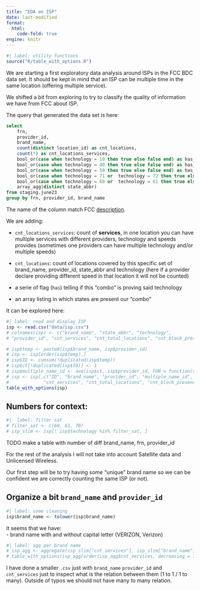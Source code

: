 ```yaml
---
title: "EDA on ISP"
date: last-modified
format: 
  html:
    code-fold: true
engine: knitr
---
```


```r
#| label: utility functions
source("R/table_with_options.R")
```

We are starting a first exploratory data analysis around ISPs in the FCC BDC data set. It should be kept in mind that an ISP can be multiple time in the same location (offering multiple service).

We shifted a bit from exploring to try to classify the quality of information we have from FCC about ISP.

The query that generated the data set is here: 

```SQL
select 
    frn,
    provider_id,
    brand_name,
    count(distinct location_id) as cnt_locations,
    count(*) as cnt_locations_services,
    bool_or(case when technology = 10 then true else false end) as has_copperwire,
    bool_or(case when technology = 40 then true else false end) as has_coaxial_cable,
    bool_or(case when technology = 50 then true else false end) as has_fiber,	
    bool_or(case when technology = 71 or  technology = 72 then true else false end) as has_wireless,
    bool_or(case when technology = 60 or  technology = 61 then true else false end) as has_satel,
    array_agg(distinct state_abbr)
from staging.june23
group by frn, provider_id, brand_name
```

The name of the column match FCC [description](https://us-fcc.app.box.com/v/bdc-data-downloads-output). 

We are adding: 

-  `cnt_locations_services`: count of **services**, in one location you can have multiple services with different providers, technology and speeds provides (sometimes one providers can have multiple technology and/or multiple speeds) 

- `cnt_locations`: count of locations covered by this specific set of brand_name, provider_id, state_abbr and technology (here if a provider declare providing different speed in that location it will not be counted) 

- a serie of flag (`has`) telling if this "combo" is proving said technology

- an array listing in which states are present our "combo"


It can be explored here: 


```r
#| label: read and display ISP  
isp <- read.csv("data/isp.csv")
# colnames(isp) <- c("brand_name", "state_abbr", "technology",
# "provider_id", "cnt_services", "cnt_total_locations", "cnt_block_presence")

# isp$temp <- paste0(isp$brand_name, isp$provider_id)
# isp <- isp[order(isp$temp),]
# isp$ID <- cumsum(!duplicated(isp$temp))
# isp$ct[!duplicated(isp$ID)] <- 1 
# isp$multiple_name_id <- ave(isp$ct, isp$provider_id, FUN = function(x) sum(x , na.rm = TRUE))
# isp <- isp[,c("ID", "brand_name", "provider_id", "multiple_name_id", "state_abbr", "technology", 
#             "cnt_services", "cnt_total_locations", "cnt_block_presence")]
table_with_options(isp)
```

## Numbers for context: 

```r
#|  label: filter sat
# filter_sat <- c(60, 61, 70)
# isp_slim <- isp[! isp$technology %in% filter_sat, ]
```

TODO make a table with number of diff brand_name, frn, provider_id
 
For the rest of the analysis I will not take into account Satellite data and Unlicensed Wireless.

Our first step will be to try having some "unique"  brand name so we can be confident we are correctly counting the same ISP (or not).  

## Organize a bit `brand_name` and `provider_id` 

 ```r
 #| label: some cleaning
isp$brand_name <- tolower(isp$brand_name)
 ```

It seems that we have:  
    - brand name with and without capital letter (VERIZON, Verizon)


```r
#| label: agg per brand name
# isp_agg <- aggregate(isp_slim["cnt_services"], isp_slim["brand_name"], sum)
# table_with_options(isp_agg[order(isp_agg$cnt_services, decreasing = TRUE), ])
```

I have done a smaller `.csv` just with `brand_name` `provider_id` and `cnt_services` just to inspect what is the relation between them (1 to 1 / 1 to many). Outside of typos we should not have many to many relation. 





